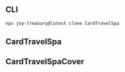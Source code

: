 
<Meta title="Card/Travel/Spa" />

## CLI

```sh
npx joy-treasury@latest clone CardTravelSpa
```

## CardTravelSpa

<Source code={raw} language="tsx" />

## CardTravelSpaCover

<Source code={raw2} language="tsx" />
